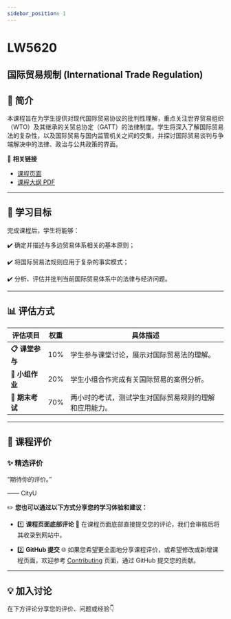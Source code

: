 ```yaml
---
sidebar_position: 1
---
```


# LW5620
## 国际贸易规制 (International Trade Regulation)

## **📘 简介**
本课程旨在为学生提供对现代国际贸易协议的批判性理解，重点关注世界贸易组织（WTO）及其继承的关贸总协定（GATT）的法律制度。学生将深入了解国际贸易法的复杂性，以及国际贸易与国内监管机关之间的交集，并探讨国际贸易谈判与争端解决中的法律、政治与公共政策的界面。

🔗 **相关链接**
- [课程页面](https://www.cityu.edu.hk/catalogue/pg/202425/course/LW5620.htm)
- [课程大纲 PDF](https://www.cityu.edu.hk/catalogue/pg/202425/course/LW5620.pdf)

---

## **🎯 学习目标**

完成课程后，学生将能够：

✔️ 确定并描述与多边贸易体系相关的基本原则；

✔️ 将国际贸易法规则应用于复杂的事实模式；

✔️ 分析、评估并批判当前国际贸易体系中的法律与经济问题。

---

## **📊 评估方式**

| **评估项目**         | **权重** | **具体描述**                                                                                       |
|---------------------|---------|---------------------------------------------------------------------------------------------------|
| **📋 课堂参与**       | 10%     | 学生参与课堂讨论，展示对国际贸易法的理解。                                                         |
| **📂 小组作业**       | 20%     | 学生小组合作完成有关国际贸易的案例分析。                                                           |
| **📂 期末考试**       | 70%     | 两小时的考试，测试学生对国际贸易规则的理解和应用能力。                                               |

---

## **💬 课程评价**

### ✨ **精选评价**
<div className={commentStyles.commentBox}>
    <p className={commentStyles.commentText}>
        “期待你的评价。”
    </p>
    <p className={commentStyles.commentAuthor}>—— CityU</p>
</div>

✏️ **您也可以通过以下方式分享您的学习体验和建议：**

- 1️⃣ **课程页面底部评论**
💬 在课程页面底部直接提交您的评论，我们会审核后将其收录到网站中。

- 2️⃣ **GitHub 提交**
🌐 如果您希望更全面地分享课程评价，或希望修改或新增课程页面，欢迎参考 [Contributing](https://penjc.github.io/CityU/contributing) 页面，通过 GitHub 提交您的贡献。

---

## **💡 加入讨论**

在下方评论分享您的评价、问题或经验👇
<Utterances />
